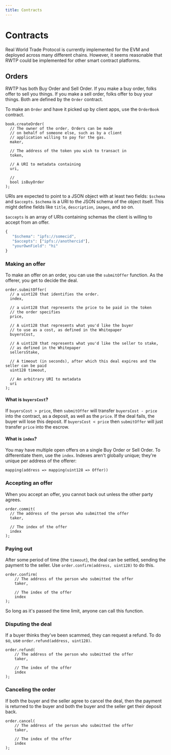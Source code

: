 ```yaml
---
title: Contracts
---
```


# Contracts

Real World Trade Protocol is currently implemented for the EVM and deployed across many different chains. However, it seems reasonable that RWTP could be implemented for other smart contract platforms.

## Orders

RWTP has both Buy Order and Sell Order. If you make a buy order, folks offer to sell you things. If you make a sell order, folks offer to buy your things. Both are defined by the `Order` contract.

To make an `Order` and have it picked up by client apps, use the `OrderBook` contract.

```solidity
book.createOrder(
  // The owner of the order. Orders can be made
  // on behalf of someone else, such as by a client
  // application willing to pay for the gas.
  maker,

  // The address of the token you wish to transact in
  token,

  // A URI to metadata containing
  uri,

  //
  bool isBuyOrder
);
```

URIs are expected to point to a JSON object with at least two fields: `$schema` and `$accepts`. `$schema` is a URI to the JSON schema of the object itself. This might define fields like `title`, `description`, `images`, and so on.

`$accepts` is an array of URIs containing schemas the client is willing to accept from an offer.

```javascript
{
   "$schema": "ipfs://somecid",
   "$accepts": ["ipfs://anothercid"],
   "yourOwnField": "hi"
}
```

### Making an offer

To make an offer on an order, you can use the `submitOffer` function. As the offerer, you get to decide the deal.

```solidity
order.submitOffer(
  // a uint128 that identifies the order.
  index,

  // a uint128 that represents the price to be paid in the token
  // the order specifies
  price,

  // A uint128 that represents what you'd like the buyer
  // to use as a cost, as defined in the Whitepaper
  buyersCost,

  // A uint128 that represents what you'd like the seller to stake,
  // as defined in the Whitepaper
  sellersStake,

  // A timeout (in seconds), after which this deal expires and the seller can be paid
  uint128 timeout,

  // An arbitrary URI to metadata
  uri
);
```

#### What is `buyersCost`?

If `buyersCost > price`, then `submitOffer` will transfer `buyersCost - price` into the contract, as a deposit, as well as the `price`. If the deal fails, the buyer will lose this deposit. If `buyersCost < price` then `submitOffer` will just transfer `price` into the escrow.

#### What is `index`?

You may have multiple open offers on a single Buy Order or Sell Order. To differentiate them, use the `index`. Indexes aren't globally unique; they're unique per address of the offerer:

```solidity
mapping(address => mapping(uint128 => Offer))
```

### Accepting an offer

When you accept an offer, you cannot back out unless the other party agrees.

```solidity
order.commit(
  // The address of the person who submitted the offer
  taker,

  // The index of the offer
  index
);
```

### Paying out

After some period of time (the `timeout`), the deal can be settled, sending the payment to the seller. Use `order.confirm(address, uint128)` to do this.

```solidity
order.confirm(
    // The address of the person who submitted the offer
    taker,

    // The index of the offer
    index
);
```

So long as it's passed the time limit, anyone can call this function.

### Disputing the deal

If a buyer thinks they've been scammed, they can request a refund. To do so, use `order.refund(address, uint128)`.

```solidity
order.refund(
    // The address of the person who submitted the offer
    taker,

    // The index of the offer
    index
);
```

### Canceling the order

If both the buyer and the seller agree to cancel the deal, then the payment is returned to the buyer and both the buyer and the seller get their deposit back.

```solidity
order.cancel(
    // The address of the person who submitted the offer
    taker,

    // The index of the offer
    index
);
```
